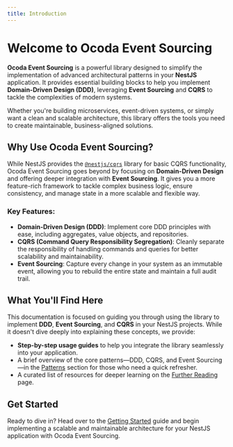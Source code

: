 ```yaml
---
title: Introduction
---
```


# Welcome to Ocoda Event Sourcing

**Ocoda Event Sourcing** is a powerful library designed to simplify the implementation of advanced architectural patterns in your **NestJS** application. It provides essential building blocks to help you implement **Domain-Driven Design (DDD)**, leveraging **Event Sourcing** and **CQRS** to tackle the complexities of modern systems.

Whether you're building microservices, event-driven systems, or simply want a clean and scalable architecture, this library offers the tools you need to create maintainable, business-aligned solutions.

## Why Use Ocoda Event Sourcing?

While NestJS provides the [`@nestjs/cqrs`](https://docs.nestjs.com/recipes/cqrs) library for basic CQRS functionality, Ocoda Event Sourcing goes beyond by focusing on **Domain-Driven Design** and offering deeper integration with **Event Sourcing**. It gives you a more feature-rich framework to tackle complex business logic, ensure consistency, and manage state in a more scalable and flexible way.

### Key Features:
- **Domain-Driven Design (DDD)**: Implement core DDD principles with ease, including aggregates, value objects, and repositories.
- **CQRS (Command Query Responsibility Segregation)**: Cleanly separate the responsibility of handling commands and queries for better scalability and maintainability.
- **Event Sourcing**: Capture every change in your system as an immutable event, allowing you to rebuild the entire state and maintain a full audit trail.

## What You'll Find Here

This documentation is focused on guiding you through using the library to implement **DDD**, **Event Sourcing**, and **CQRS** in your NestJS projects. While it doesn't dive deeply into explaining these concepts, we provide:

- **Step-by-step usage guides** to help you integrate the library seamlessly into your application.
- A brief overview of the core patterns—DDD, CQRS, and Event Sourcing—in the [Patterns](/patterns/ddd) section for those who need a quick refresher.
- A curated list of resources for deeper learning on the [Further Reading](/further_reading) page.

## Get Started

Ready to dive in? Head over to the [Getting Started](/start/module) guide and begin implementing a scalable and maintainable architecture for your NestJS application with Ocoda Event Sourcing.
